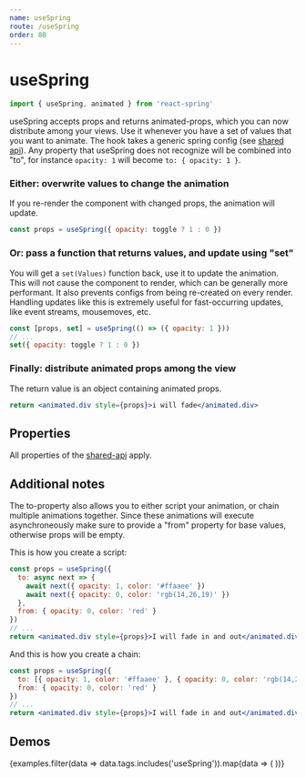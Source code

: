 ```yaml
---
name: useSpring
route: /useSpring
order: 80
---
```



# useSpring

```js
import { useSpring, animated } from 'react-spring'
```

useSpring accepts props and returns animated-props, which you can now distribute among your views. Use it whenever you have a set of values that you want to animate. The hook takes a generic spring config (see [shared api](/api)). Any property that useSpring does not recognize will be combined into "to", for instance `opacity: 1` will become `to: { opacity: 1 }`.

### Either: overwrite values to change the animation

If you re-render the component with changed props, the animation will update.

```jsx
const props = useSpring({ opacity: toggle ? 1 : 0 })
```

### Or: pass a function that returns values, and update using "set"

You will get a `set(Values)` function back, use it to update the animation. This will not cause the component to render, which can be generally more performant. It also prevents configs from being re-created on every render. Handling updates like this is extremely useful for fast-occurring updates, like event streams, mousemoves, etc.

```jsx
const [props, set] = useSpring(() => ({ opacity: 1 }))
// ...
set({ opacity: toggle ? 1 : 0 })
```

### Finally: distribute animated props among the view

The return value is an object containing animated props. 

```jsx
return <animated.div style={props}>i will fade</animated.div>
```

## Properties

All properties of the [shared-api](/api) apply.

## Additional notes

The to-property also allows you to either script your animation, or chain multiple animations together. Since these animations will execute asynchroneously make sure to provide a "from" property for base values, otherwise props will be empty.

This is how you create a script:

```jsx
const props = useSpring({ 
  to: async next => {
    await next({ opacity: 1, color: '#ffaaee' })
    await next({ opacity: 0, color: 'rgb(14,26,19)' })
  },
  from: { opacity: 0, color: 'red' } 
})
// ...
return <animated.div style={props}>I will fade in and out</animated.div>
```

And this is how you create a chain:

```jsx
const props = useSpring({ 
  to: [{ opacity: 1, color: '#ffaaee' }, { opacity: 0, color: 'rgb(14,26,19)' }],
  from: { opacity: 0, color: 'red' } 
})
// ...
return <animated.div style={props}>I will fade in and out</animated.div>
```


## Demos

<DemoGrid padding={0}>
  {examples.filter(data => data.tags.includes('useSpring')).map(data => (
    <Demo
      key={data.name}
      {...data}
      import={import('../examples/demos/' + data.name)}
    />
  ))}
</DemoGrid>